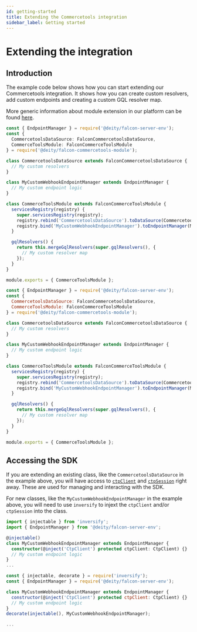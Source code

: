 ```yaml
---
id: getting-started
title: Extending the Commercetools integration
sidebar_label: Getting started
---
```



# Extending the integration

<CodePackage name="@deity/falcon-commercetools-module" />

## Introduction

The example code below shows how you can start extending our Commercetools integration. It shows how you can create custom resolvers, add custom endpoints and creating a custom GQL resolver map.

More generic information about module extension in our platform can be found [here](/composer/modules/custom-module#extending-module).

<Tabs>
  <TabItem value="TypeScript" default>

```ts
const { EndpointManager } = require('@deity/falcon-server-env');
const {
  CommercetoolsDataSource: FalconCommercetoolsDataSource,
  CommerceToolsModule: FalconCommerceToolsModule
} = require('@deity/falcon-commercetools-module');

class CommercetoolsDataSource extends FalconCommercetoolsDataSource {
  // My custom resolvers
}

class MyCustomWebhookEndpointManager extends EndpointManager {
  // My custom endpoint logic
}

class CommerceToolsModule extends FalconCommerceToolsModule {
  servicesRegistry(registry) {
    super.servicesRegistry(registry);
    registry.rebind('CommercetoolsDataSource').toDataSource(CommercetoolsDataSource);
    registry.bind('MyCustomWebhookEndpointManager').toEndpointManager(MyCustomWebhookEndpointManager);
  }

  gqlResolvers() {
    return this.mergeGqlResolvers(super.gqlResolvers(), {
      // My custom resolver map
    });
  }
}

module.exports = { CommerceToolsModule };
```

  </TabItem>
  <TabItem value="JavaScript">

```js
const { EndpointManager } = require('@deity/falcon-server-env');
const {
  CommercetoolsDataSource: FalconCommercetoolsDataSource,
  CommerceToolsModule: FalconCommerceToolsModule
} = require('@deity/falcon-commercetools-module');

class CommercetoolsDataSource extends FalconCommercetoolsDataSource {
  // My custom resolvers
}

class MyCustomWebhookEndpointManager extends EndpointManager {
  // My custom endpoint logic
}

class CommerceToolsModule extends FalconCommerceToolsModule {
  servicesRegistry(registry) {
    super.servicesRegistry(registry);
    registry.rebind('CommercetoolsDataSource').toDataSource(CommercetoolsDataSource);
    registry.bind('MyCustomWebhookEndpointManager').toEndpointManager(MyCustomWebhookEndpointManager);
  }

  gqlResolvers() {
    return this.mergeGqlResolvers(super.gqlResolvers(), {
      // My custom resolver map
    });
  }
}

module.exports = { CommerceToolsModule };
```

  </TabItem>
</Tabs>

## Accessing the SDK

If you are extending an existing class, like the `CommercetoolsDataSource` in the example above, you will have access to [`ctpClient`](./ctp-client) and [`ctpSession`](./ctp-session) right away. These are used for managing and interacting with the SDK.

For new classes, like the `MyCustomWebhookEndpointManager` in the example above, you will need to use `inversify` to injext the `ctpClient` and/or `ctpSession` into the class.

<Tabs>
<TabItem value="TypeScript" default>

```ts
import { injectable } from 'inversify';
import { EndpointManager } from '@deity/falcon-server-env';

@injectable()
class MyCustomWebhookEndpointManager extends EndpointManager {
  constructor(@inject('CtpClient') protected ctpClient: CtpClient) {}
  // My custom endpoint logic
}
...
```

</TabItem>
<TabItem value="JavaScript">

```js
const { injectable, decorate } = require('inversify');
const { EndpointManager } = require('@deity/falcon-server-env');

class MyCustomWebhookEndpointManager extends EndpointManager {
  constructor(@inject('CtpClient') protected ctpClient: CtpClient) {}
  // My custom endpoint logic
}
decorate(injectable(), MyCustomWebhookEndpointManager);

...
```

</TabItem>
</Tabs>
